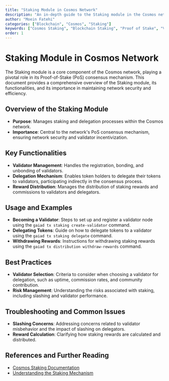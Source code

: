 ```yaml
---
title: "Staking Module in Cosmos Network"
description: "An in-depth guide to the Staking module in the Cosmos network, detailing its mechanisms, functionalities, and role in network security and consensus."
author: "Moein Fatehi"
categories: ["Blockchain", "Cosmos", "Staking"]
keywords: ["Cosmos Staking", "Blockchain Staking", "Proof of Stake", "Validator Nodes", "Delegation"]
order: 1
---
```


# Staking Module in Cosmos Network

The Staking module is a core component of the Cosmos network, playing a pivotal role in its Proof-of-Stake (PoS) consensus mechanism. This document provides a comprehensive overview of the Staking module, its functionalities, and its importance in maintaining network security and efficiency.

## Overview of the Staking Module
- **Purpose**: Manages staking and delegation processes within the Cosmos network.
- **Importance**: Central to the network's PoS consensus mechanism, ensuring network security and validator incentivization.

## Key Functionalities
- **Validator Management**: Handles the registration, bonding, and unbonding of validators.
- **Delegation Mechanism**: Enables token holders to delegate their tokens to validators, participating indirectly in the consensus process.
- **Reward Distribution**: Manages the distribution of staking rewards and commissions to validators and delegators.

## Usage and Examples
- **Becoming a Validator**: Steps to set up and register a validator node using the `gaiad tx staking create-validator` command.
- **Delegating Tokens**: Guide on how to delegate tokens to a validator using the `gaiad tx staking delegate` command.
- **Withdrawing Rewards**: Instructions for withdrawing staking rewards using the `gaiad tx distribution withdraw-rewards` command.

## Best Practices
- **Validator Selection**: Criteria to consider when choosing a validator for delegation, such as uptime, commission rates, and community contribution.
- **Risk Management**: Understanding the risks associated with staking, including slashing and validator performance.

## Troubleshooting and Common Issues
- **Slashing Concerns**: Addressing concerns related to validator misbehavior and the impact of slashing on delegators.
- **Reward Calculation**: Clarifying how staking rewards are calculated and distributed.

## References and Further Reading
- [Cosmos Staking Documentation](https://docs.cosmos.network/master/modules/staking/)
- [Understanding the Staking Mechanism](https://blog.cosmos.network/understanding-the-staking-mechanism-a-brief-study-5cadbf1c4c2d)

